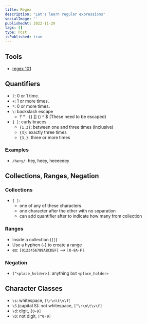 ```yaml
---
title: Regex
description: "Let's learn regular expressions"
socialImage: ''
publishedAt: 2022-11-29
tags: []
type: Post
isPublished: true
---
```


## Tools

- [regex 101](https://regex101.com/)

## Quantifiers

- `?`: 0 or 1 time.
- `+`: 1 or more times.
- `*`: 0 or more times.
- `\`: backslash escape
  - ? \* . {} [] () ^ $ (These need to be escaped)
- `{ }`: curly braces
  - `{1,3}`: between one and three times (inclusive)
  - `{3}`: exactly three times
  - `{3,}`: three or more times

### Examples

- `/he+y/`: hey, heey, heeeeeey

## Collections, Ranges, Negation

### Collections

- `[ ]`:
  - one of any of these characters
  - one character after the other with no separation
  - can add quantifier after to indicate how many from collection

### Ranges

- Inside a collection (`[]`)
- Use a hyphen (`-`) to create a range
- ex: `[0123456789ABCDEF]` --> `[0-9A-F]`

### Negation

- `[^<place_holder>]`: anything but `<place_holder>`

## Character Classes

- `\s`: whitespace, `[\r\n\t\v\f]`
- `\S` (capital S): not whitespace, `[^\r\n\t\v\f]`
- `\d`: digit, `[0-9]`
- `\D`: not digit, `[^0-9]`
